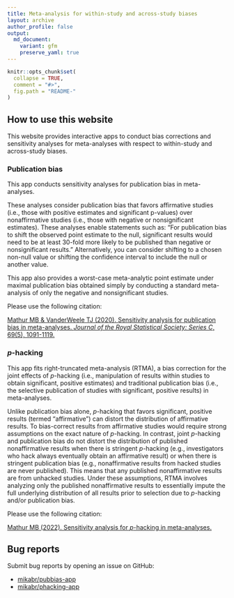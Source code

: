 ```yaml
---
title: Meta-analysis for within-study and across-study biases
layout: archive
author_profile: false
output:
  md_document:
    variant: gfm
    preserve_yaml: true
---
```


```r
knitr::opts_chunk$set(
  collapse = TRUE,
  comment = "#>",
  fig.path = "README-"
)
```

## How to use this website

This website provides interactive apps to conduct bias corrections and sensitivity analyses for meta-analyses with respect to within-study and across-study biases.

### Publication bias

This app conducts sensitivity analyses for publication bias in meta-analyses.
        
These analyses consider publication bias that favors affirmative studies (i.e., those with positive estimates and significant p-values) over nonaffirmative studies (i.e., those with negative or nonsignificant estimates). These analyses enable statements such as: "For publication bias to shift the observed point estimate to the null, significant results would need to be at least 30-fold more likely to be published than negative or nonsignificant results." Alternatively, you can consider shifting to a chosen non-null value or shifting the confidence interval to include the null or another value.
        
This app also provides a worst-case meta-analytic point estimate under maximal publication bias obtained simply by conducting a standard meta-analysis of only the negative and nonsignificant studies.

Please use the following citation:

<a href="https://rss.onlinelibrary.wiley.com/doi/10.1111/rssc.12440" rel="nofollow noopener noreferrer" target="_blank">
Mathur MB & VanderWeele TJ (2020). Sensitivity analysis for publication bias in meta-analyses. _Journal of the Royal Statistical Society: Series C_, 69(5), 1091-1119.
</a>

### _p_-hacking

This app fits right-truncated meta-analysis (RTMA), a bias correction for the joint effects of _p_-hacking (i.e., manipulation of results within studies to obtain significant, positive estimates) and traditional publication bias (i.e., the selective publication of studies with significant, positive results) in meta-analyses.

Unlike publication bias alone, _p_-hacking that favors significant, positive results (termed "affirmative") can distort the distribution of affirmative results. To bias-correct results from affirmative studies would require strong assumptions on the exact nature of _p_-hacking. In contrast, joint _p_-hacking and publication bias do not distort the distribution of published nonaffirmative results when there is stringent _p_-hacking (e.g., investigators who hack always eventually obtain an affirmative result) or when there is stringent publication bias (e.g., nonaffirmative results from hacked studies are never published). This means that any published nonaffirmative results are from unhacked studies. Under these assumptions, RTMA involves analyzing only the published nonaffirmative results to essentially impute the full underlying distribution of all results prior to selection due to _p_-hacking and/or publication bias.

Please use the following citation:

<a href="https://doi.org/10.31219/osf.io/ezjsx" rel="nofollow noopener noreferrer" target="_blank">
Mathur MB (2022). Sensitivity analysis for _p_-hacking in meta-analyses.
</a>


## Bug reports

Submit bug reports by opening an issue on GitHub:

<div class="page__footer-follow">
<ul class="social-icons">

<li><a href="https://github.com/mikabr/pubbias-app" rel="nofollow noopener noreferrer" target="_blank"><i class="fab fa-fw fa-github" aria-hidden="true"></i> mikabr/pubbias-app</a></li>
<li><a href="https://github.com/mikabr/phacking-app" rel="nofollow noopener noreferrer" target="_blank"><i class="fab fa-fw fa-github" aria-hidden="true"></i> mikabr/phacking-app</a></li>

</ul>
</div>

